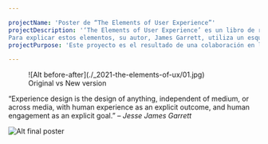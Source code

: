 ```yaml
---

projectName: 'Poster de “The Elements of User Experience”'
projectDescription: '‘The Elements of User Experience’ es un libro de referencia sobre los elementos que componen la experiencia de usuario en el ámbito digital y cuyos fundamentos me han ayudado mucho a la hora de conceptualizar un proyecto.
Para explicar estos elementos, su autor, James Garrett, utiliza un esquema, el cual me gustó tanto que decidí hacer un poster para tenerlo siempre a la vista.'
projectPurpose: 'Este proyecto es el resultado de una colaboración en la que aspiramos a mejorar la generalidad del original, proponiendo cambios en la composición y en la nomenclatura con el fin de aproximarlo a nuestro criterio.'

---
```




<ProjectLayout projectFrontmatter={frontmatter} projectCover={cover}>

<figure>
  ![Alt before-after](./_2021-the-elements-of-ux/01.jpg)
  <figcaption>Original vs New version</figcaption>
</figure>

<div class="content-center">
  <bockquote>
  “Experience design is the design of anything, independent of medium, or across
  media, with human experience as an explicit outcome, and human engagement
  as an explicit goal.” – <i>Jesse James Garrett</i>
  </bockquote>
</div>

![Alt final poster](./_2021-the-elements-of-ux/02.jpg)

</ProjectLayout>
